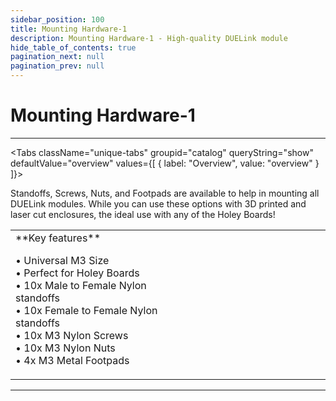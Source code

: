 ```yaml
---
sidebar_position: 100
title: Mounting Hardware-1
description: Mounting Hardware-1 - High-quality DUELink module
hide_table_of_contents: true
pagination_next: null
pagination_prev: null
---
```



# Mounting Hardware-1

<ImageSection 
  product="axmounting-a"
  tagline="Mounting Hardware"
/>

---

<Tabs className="unique-tabs" groupid="catalog" queryString="show" defaultValue="overview"
  values={[
    {
        label: "Overview",
        value: "overview"
    }
]}>

<TabItem value="overview">

Standoffs, Screws, Nuts, and Footpads are available to help in mounting all DUELink modules. While you can use these options with 3D printed and laser cut enclosures, the ideal use with any of the Holey Boards!

<table><td width='50%'>
**Key features**

• Universal M3 Size<br/>
• Perfect for Holey Boards<br/>
• 10x Male to Female Nylon standoffs<br/>
• 10x Female to Female Nylon standoffs<br/>
• 10x M3 Nylon Screws<br/>
• 10x M3 Nylon Nuts<br/>
• 4x M3 Metal Footpads<br/>

</td><td width='50%'>

</td></table>

</TabItem>



</Tabs>

---

<OrderSection
    product="DUELink DUELink Nylon Standoffs M-F (10pcs)"
    partnumber="GDL-AXSTANDOFFS-MF-A"
    price="$0.00"
    product2="DUELink DUELink Nylon Standoffs F-F (10pcs)"
    partnumber2="GDL-AXSTANDOFFS-FF-A"
    price2="$0.00"
    product3="DUELink DUELink Nylon Screws (10pcs)"
    partnumber3="GDL-AXSCREWS-A"
    price3="$0.00"
    product4="DUELink DUELink Nylon Nuts (10pcs)"
    partnumber4="GDL-AXNUTS-A"
    price4="$0.00"
    product5="DUELink Metal Footpads (4pcs)"
    partnumber5="GDL-AXFOOTPADS-A"
    price5="$0.00"
/>
